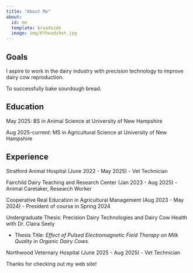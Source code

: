 ```yaml
---
title: "About Me"
about:
  id: me
  template: broadside
  image: img/KYheadshot.jpg
---
```


:::{#me}

## Goals
I aspire to work in the dairy industry with precision technology to improve dairy cow reproduction.

To successfully bake sourdough bread. 

## Education
May 2025: BS in Animal Science at University of New Hampshire

Aug 2025-current: MS in Agricultural Science at University of New Hampshire

## Experience

Stratford Animal Hospital (June 2022 - May 2025)
  - Vet Technician
  
Fairchild Dairy Teaching and Research Center (Jan 2023 - Aug 2025)
  - Animal Caretaker, Research Worker
  
Cooperative Real Education in Agricultural Management (Aug 2023 - May 2024)
  - President of course in Spring 2024 
  
Undergraduate Thesis: Precision Dairy Technologies and Dairy Cow Health with Dr. Claira Seely

- Thesis Title: *Effect of Pulsed Electromagnetic Field Therapy on Milk Quality in Organic Dairy Cows.*
  
Northwood Veternary Hospital (June 2025 - Aug 2025)
  - Vet Technician
  
:::

Thanks for checking out my web site!
